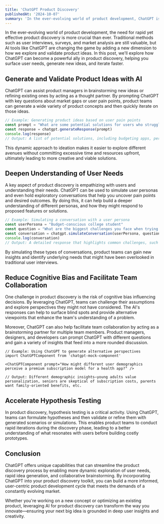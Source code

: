 ```yaml
---
title: 'ChatGPT Product Discovery'
publishedAt: '2024-10-07'
summary: 'In the ever-evolving world of product development, ChatGPT is transforming product discovery by providing insights through dynamic user interaction.'
---
```


In the ever-evolving world of product development, the need for rapid yet effective product discovery is more crucial than ever. Traditional methods such as user interviews, surveys, and market analysis are still valuable, but AI tools like ChatGPT are changing the game by adding a new dimension to how we explore and validate product ideas. In this post, we'll explore how ChatGPT can become a powerful ally in product discovery, helping you surface user needs, generate new ideas, and iterate faster.

## Generate and Validate Product Ideas with AI

ChatGPT can assist product managers in brainstorming new ideas or refining existing ones by acting as a thought partner. By prompting ChatGPT with key questions about market gaps or user pain points, product teams can generate a wide variety of product concepts and then quickly iterate on those ideas.

```js
// Example: Generating product ideas based on user pain points
const prompt = "What are some potential solutions for users who struggle to manage their personal finances effectively?"
const response = chatgpt.generateResponse(prompt)
console.log(response)
// Output: A list of potential solutions, including budgeting apps, personalized spending advice, automated savings tools, etc.
```

This dynamic approach to ideation makes it easier to explore different avenues without committing excessive time and resources upfront, ultimately leading to more creative and viable solutions.

## Deepen Understanding of User Needs

A key aspect of product discovery is empathizing with users and understanding their needs. ChatGPT can be used to simulate user personas and even hold exploratory conversations that help you uncover pain points and desired outcomes. By doing this, it can help build a deeper understanding of different personas, and how they might respond to proposed features or solutions.

```ts
// Example: Simulating a conversation with a user persona
const userPersona = "Budget-conscious college student"
const question = "What are the biggest challenges you face when trying to save money?"
const conversation = chatgpt.simulateConversation(userPersona, question)
console.log(conversation)
// Output: A detailed response that highlights common challenges, such as balancing social activities with budgeting, and difficulty keeping track of expenses.
```

By simulating these types of conversations, product teams can gain new insights and identify underlying needs that might have been overlooked in traditional user interviews.

## Reduce Cognitive Bias and Facilitate Team Collaboration

One challenge in product discovery is the risk of cognitive bias influencing decisions. By leveraging ChatGPT, teams can challenge their assumptions and explore perspectives they might not have considered. The AI's responses can help to surface blind spots and provide alternative viewpoints that enhance the team's understanding of a problem.

Moreover, ChatGPT can also help facilitate team collaboration by acting as a brainstorming partner for multiple team members. Product managers, designers, and developers can prompt ChatGPT with different questions and gain a variety of insights that feed into a more rounded discussion.

```mdx
// Example: Using ChatGPT to generate alternative perspectives
import ChatGPTComponent from 'chatgpt-mock-component'

<ChatGPTComponent prompt="How might different user demographics perceive a premium subscription model for a health app?" />

// Output: Different demographic insights—young adults value personalization, seniors are skeptical of subscription costs, parents want family-oriented benefits, etc.
```

## Accelerate Hypothesis Testing

In product discovery, hypothesis testing is a critical activity. Using ChatGPT, teams can formulate hypotheses and then validate or refine them with generated scenarios or simulations. This enables product teams to conduct rapid iterations during the discovery phase, leading to a better understanding of what resonates with users before building costly prototypes.

## Conclusion

ChatGPT offers unique capabilities that can streamline the product discovery process by enabling more dynamic exploration of user needs, rapid idea generation, and collaborative brainstorming. By incorporating ChatGPT into your product discovery toolkit, you can build a more informed, user-centric product development cycle that meets the demands of a constantly evolving market.

Whether you're working on a new concept or optimizing an existing product, leveraging AI for product discovery can transform the way you innovate—ensuring your next big idea is grounded in deep user insights and creativity.